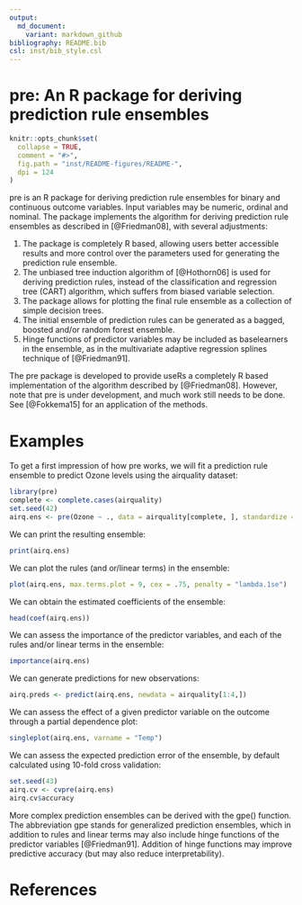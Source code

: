 ```yaml
---
output:
  md_document:
    variant: markdown_github
bibliography: README.bib
csl: inst/bib_style.csl
---
```


# pre: An R package for deriving prediction rule ensembles

```r
knitr::opts_chunk$set(
  collapse = TRUE,
  comment = "#>",
  fig.path = "inst/README-figures/README-",
  dpi = 124
)
```

pre is an R package for deriving prediction rule ensembles for binary and continuous outcome variables. Input variables may be numeric, ordinal and nominal. The package implements the algorithm for deriving prediction rule ensembles as described in [@Friedman08], with several adjustments: 

1) The package is completely R based, allowing users better accessible results and more control over the parameters used for generating the prediction rule ensemble.
2) The unbiased tree induction algorithm of [@Hothorn06] is used for deriving prediction rules, instead of the classification and regression tree (CART) algorithm, which suffers from biased variable selection.
3) The package allows for plotting the final rule ensemble as a collection of simple decision trees.
4) The initial ensemble of prediction rules can be generated as a bagged, boosted and/or random forest ensemble.
5) Hinge functions of predictor variables may be included as baselearners in the ensemble, as in the multivariate adaptive regression splines technique of [@Friedman91].

The pre package is developed to provide useRs a completely R based implementation of the algorithm described by [@Friedman08]. However, note that pre is under development, and much work still needs to be done. See [@Fokkema15] for an application of the methods.

# Examples

To get a first impression of how pre works, we will fit a prediction rule ensemble to predict Ozone levels using the airquality dataset:

```r
library(pre)
complete <- complete.cases(airquality)
set.seed(42)
airq.ens <- pre(Ozone ~ ., data = airquality[complete, ], standardize = TRUE)
```

We can print the resulting ensemble: 

```r
print(airq.ens)
```

We can plot the rules (and or/linear terms) in the ensemble:

```r
plot(airq.ens, max.terms.plot = 9, cex = .75, penalty = "lambda.1se")
```

We can obtain the estimated coefficients of the ensemble:

```r
head(coef(airq.ens))
```

We can assess the importance of the predictor variables, and each of the rules and/or linear terms in the ensemble:

```r
importance(airq.ens)
```

We can generate predictions for new observations:

```r
airq.preds <- predict(airq.ens, newdata = airquality[1:4,])
```

We can assess the effect of a given predictor variable on the outcome through a partial dependence plot:

```r
singleplot(airq.ens, varname = "Temp")
```

We can assess the expected prediction error of the ensemble, by default calculated using 10-fold cross validation:

```r
set.seed(43)
airq.cv <- cvpre(airq.ens)
airq.cv$accuracy
```

More complex prediction ensembles can be derived with the gpe() function. The abbreviation gpe stands for generalized prediction ensembles, which in addition to rules and linear terms may also include hinge functions of the predictor variables [@Friedman91]. Addition of hinge functions may improve predictive accuracy (but may also reduce interpretability).  

# References